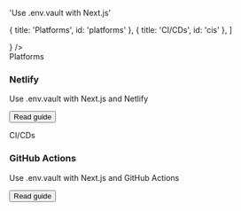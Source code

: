 

  'Use .env.vault with Next.js'

  { title: 'Platforms', id: 'platforms' },
  { title: 'CI/CDs', id: 'cis' },
]

<FrameworksBreadcrumb />
<GuideHeading
  h1={title}
  lead={description}
  icon={
    <>
      <NextIcon className="h-9 w-9 text-[#000000] dark:invert"/>
    </>
  } />

<div className="my-16 xl:max-w-none">
  <Heading level={2} id="platforms">
    Platforms
  </Heading>
  <div className="not-prose mt-4 grid grid-cols-1 gap-x-6 gap-y-10 border-t border-zinc-900/5 pt-10 dark:border-white/5 sm:grid-cols-2 xl:max-w-none xl:grid-cols-3">
    <div key="netlify" className="flex flex-row-reverse gap-6">
      <div className="flex-auto">
        <h3 className="text-sm font-semibold text-zinc-900 dark:text-white">
          Netlify
        </h3>
        <p className="mt-1 text-sm text-zinc-600 dark:text-zinc-400">Use .env.vault with Next.js and Netlify</p>
        <p className="mt-4"><Button href="/docs/frameworks/nextjs/netlify" variant="text" arrow="right">Read guide</Button></p>
      </div>
      <NetlifyIcon className="h-9 w-9 text-[#00C7B7]"/>
    </div>
  </div>
  <Heading level={2} id="cis">
    CI/CDs
  </Heading>
  <div className="not-prose mt-4 grid grid-cols-1 gap-x-6 gap-y-10 border-t border-zinc-900/5 pt-10 dark:border-white/5 sm:grid-cols-2 xl:max-w-none xl:grid-cols-3">
    <div key="github-actions" className="flex flex-row-reverse gap-6">
      <div className="flex-auto">
        <h3 className="text-sm font-semibold text-zinc-900 dark:text-white">
          GitHub Actions
        </h3>
        <p className="mt-1 text-sm text-zinc-600 dark:text-zinc-400">Use .env.vault with Next.js and GitHub Actions</p>
        <p className="mt-4"><Button href="/docs/frameworks/nextjs/github-actions" variant="text" arrow="right">Read guide</Button></p>
      </div>
      <GitHubIcon className="h-9 w-9 text-[#181717] dark:invert"/>
    </div>
  </div>
</div>
